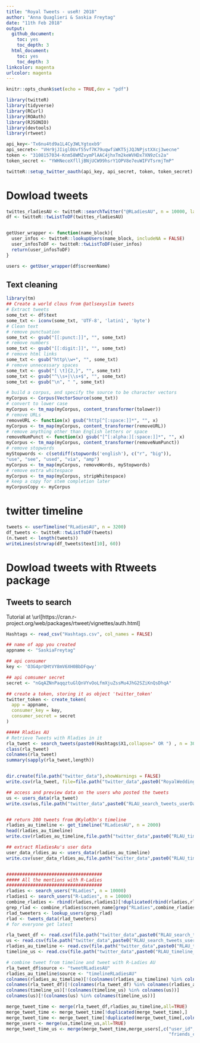 ```yaml
---
title: "Royal Tweets - useR! 2018"
author: "Anna Quaglieri & Saskia Freytag"
date: "11th Feb 2018"
output:
  github_document:
    toc: yes
    toc_depth: 3
  html_document:
    toc: yes
    toc_depth: 3
linkcolor: magenta
urlcolor: magenta
---
```



```r
knitr::opts_chunk$set(echo = TRUE,dev = "pdf")
```

```r
library(twitteR)
library(tidyverse)
library(RCurl)
library(ROAuth)
library(RJSONIO)
library(devtools)
library(rtweet)

```


```r
api_key<-'Tx6nu4td9a1L4Cy3WLYgtoxb9'
api_secret<- "VHr9jJIigl0Uvf55vf7K79uqwfiWKT5jJQJNPjstXXcj3wecne"
token <- "3108157034-Knm58WMZvymPlAAC4jhxTm2keWVHDx7XN9zCs2a"
token_secret <- "YWHNeceXflljBNjUCW99hsrY1OPV8e7euWIFVTsrmjTmP"

twitteR::setup_twitter_oauth(api_key, api_secret, token, token_secret)
```


# Dowload tweets

```r
twittes_rladiesAU <- twitteR::searchTwitter("@RLadiesAU", n = 10000, lang= "en", since= "2016-10-01")
df <- twitteR::twListToDF(twittes_rladiesAU)


getUser_wrapper <- function(name_block){
  user_infos <- twitteR::lookupUsers(name_block, includeNA = FALSE)
  user_infosToDF <- twitteR::twListToDF(user_infos)
  return(user_infosToDF)
}

users <- getUser_wrapper(df$screenName)
```

## Text cleaning

```r
library(tm)
## Create a world clous from @atlsexyslim tweets
# Extract tweets 
some_txt <- df$text
some_txt <- iconv(some_txt, 'UTF-8', 'latin1', 'byte')
# Clean text
# remove punctuation
some_txt <- gsub("[[:punct:]]", "", some_txt)
# remove numbers
some_txt <- gsub("[[:digit:]]", "", some_txt)
# remove html links
some_txt <- gsub("http\\w+", "", some_txt)
# remove unnecessary spaces
some_txt <- gsub("[ \t]{2,}", "", some_txt)
some_txt <- gsub("^\\s+|\\s+$", "", some_txt)
some_txt <- gsub("\n", " ", some_txt)

# build a corpus, and specify the source to be character vectors
myCorpus <- Corpus(VectorSource(some_txt))
# convert to lower case
myCorpus <- tm_map(myCorpus, content_transformer(tolower))
# remove URLs
removeURL <- function(x) gsub("http[^[:space:]]*", "", x)
myCorpus <- tm_map(myCorpus, content_transformer(removeURL))
# remove anything other than English letters or space
removeNumPunct <- function(x) gsub("[^[:alpha:][:space:]]*", "", x)
myCorpus <- tm_map(myCorpus, content_transformer(removeNumPunct))
# remove stopwords
myStopwords <- c(setdiff(stopwords('english'), c("r", "big")),
"use", "see", "used", "via", "amp")
myCorpus <- tm_map(myCorpus, removeWords, myStopwords)
# remove extra whitespace
myCorpus <- tm_map(myCorpus, stripWhitespace)
# keep a copy for stem completion later
myCorpusCopy <- myCorpus
```

# twitter timeline

```r
tweets <- userTimeline("RLadiesAU", n = 3200)
df_tweets <- twitteR::twListToDF(tweets)
(n.tweet <- length(tweets))
writeLines(strwrap(df_tweets$text[10], 60))
```

# Dowload tweets with Rtweets package

## Tweets to search

Tutorial at \url[https://cran.r-project.org/web/packages/rtweet/vignettes/auth.html]

```r
Hashtags <- read_csv("Hashtags.csv", col_names = FALSE)
```


```r
## name of app you created
appname <- "SaskiaFreytag"

## api consumer
key <- 'O3G4prQHtVY8mV6XH0BbDFqwy'

## api comsumer secret 
secret <- "nGqAZNnPaqqztuGlQnVYvOoLfmXjuZssMu4JhG2SZiKnQsDhqA"

## create a token, storing it as object 'twitter_token'
twitter_token <- create_token(
  app = appname,
  consumer_key = key,
  consumer_secret = secret
)

##### Rladies AU
# Retrieve Tweets with Rladies in it
rla_tweet <- search_tweets(paste0(Hashtags$X1,collapse=" OR ") , n = 3000, token = twitter_token, lang='en')
class(rla_tweet)
colnames(rla_tweet)
summary(sapply(rla_tweet,length))


dir.create(file.path("twitter_data"),showWarnings = FALSE)
write.csv(rla_tweet, file=file.path("twitter_data",paste0("RoyalWedding_search_tweets_",Sys.Date(),".csv")),row.names = FALSE)

## access and preview data on the users who posted the tweets
us <- users_data(rla_tweet) 
write.csv(us,file.path("twitter_data",paste0("RLAU_search_tweets_userData_",Sys.Date(),".csv")),row.names = FALSE)


## return 200 tweets from @KyloR3n's timeline
rladies_au_timeline <- get_timeline("RLadiesAU", n = 2000)
head(rladies_au_timeline)
write.csv(rladies_au_timeline,file.path("twitter_data",paste0("RLAU_timeline_",Sys.Date(),".csv")),row.names = FALSE)

## extract RladiesAu's user data
user_data_rldies_au <- users_data(rladies_au_timeline)
write.csv(user_data_rldies_au,file.path("twitter_data",paste0("RLAU_timeline_userData_",Sys.Date(),".csv")),row.names = FALSE)


####################################
##### All the mentions with R-Ladies
####################################
rladies <- search_users("RLadies", n = 10000)
rladies1 <- search_users("R-Ladies", n = 10000)
combine_rladies <- rbind(rladies,rladies1)[!duplicated(rbind(rladies,rladies1)),]
grep_rlad <- combine_rladies$screen_name[grep("RLadies",combine_rladies$screen_name)]
rlad_tweeters <- lookup_users(grep_rlad)
rlad <- tweets_data(rlad_tweeters)
# for everyone get latest 
```

```r
rla_tweet_df <- read.csv(file.path("twitter_data",paste0("RLAU_search_tweets_","2017-11-03",".csv")))
us <- read.csv(file.path("twitter_data",paste0("RLAU_search_tweets_userData_","2017-11-03",".csv")))
rladies_au_timeline <- read.csv(file.path("twitter_data",paste0("RLAU_timeline_","2017-11-03",".csv")))
timeline_us <- read.csv(file.path("twitter_data",paste0("RLAU_timeline_userData_","2017-11-03",".csv")))

# combine tweet from timeline and tweet with R-Ladies AU
rla_tweet_df$source <- "tweetRLadiesAU"
rladies_au_timeline$source <- "timelineRLadiesAU"
colnames(rladies_au_timeline)[!(colnames(rladies_au_timeline) %in% colnames(rla_tweet_df))]
colnames(rla_tweet_df)[!(colnames(rla_tweet_df) %in% colnames(rladies_au_timeline))]
colnames(timeline_us)[!(colnames(timeline_us) %in% colnames(us))]
colnames(us)[!(colnames(us) %in% colnames(timeline_us))]

merge_tweet_time <- merge(rla_tweet_df,rladies_au_timeline,all=TRUE)
merge_tweet_time <- merge_tweet_time[!duplicated(merge_tweet_time),]
merge_tweet_time <- merge_tweet_time[!duplicated(merge_tweet_time[,colnames(merge_tweet_time) != "source"]),]
merge_users <- merge(us,timeline_us,all=TRUE)
merge_tweet_time_us <- merge(merge_tweet_time,merge_users[,c("user_id","name","screen_name","location","description","followers_count",
                                                             "friends_count","listed_count","created_at","time_zone")],all.x=TRUE)

```
